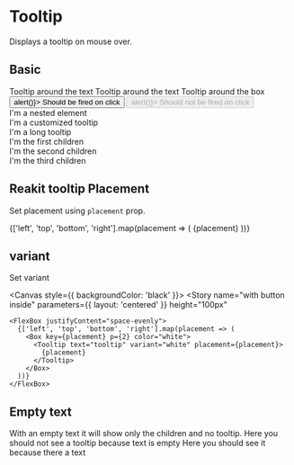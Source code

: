 
<Meta title="Components/Feedback/Tooltip" component={Tooltip} />

# Tooltip

<Description>Displays a tooltip on mouse over.</Description>

## Basic

<Canvas>
  <Story name="basic">
    <Box borderRadius={20} border="2px solid #333" p={4} width="max-content">
      <Tooltip text="tooltip">Tooltip around the text</Tooltip>
    </Box>
  </Story>
  <Story name="visible">
    <Box borderRadius={20} border="2px solid #333" p={4} width="max-content">
      <Tooltip visible text="tooltip">
        Tooltip around the text
      </Tooltip>
    </Box>
  </Story>
  <Story name="wrap">
    <Tooltip text="tooltip">
      <Box borderRadius={20} border="2px solid #333" p={4} width="max-content">
        Tooltip around the box
      </Box>
    </Tooltip>
  </Story>
  <Story name="on-click">
    <Box borderRadius={20} border="2px solid #333" p={4} width="max-content">
      <Tooltip text="tooltip">
        <Button width={220} onClick={() => alert()}>
          Should be fired on click
        </Button>
      </Tooltip>
      <Box mt={2}>
        <Tooltip text="tooltip">
          <Button width={220} disabled onClick={() => alert()}>
            Should not be fired on click
          </Button>
        </Tooltip>
      </Box>
    </Box>
  </Story>
  <Story name="nested">
    <Box borderRadius={20} border="2px solid #333" p={4} width="max-content">
      <Tooltip text="tooltip">
        <div>
          <div>I&apos;m a nested element</div>
        </div>
      </Tooltip>
    </Box>
  </Story>
  <Story name="customized">
    <Box borderRadius={20} border="2px solid #333" p={4} width="max-content">
      <Tooltip text="tooltip" backgroundColor="red">
        <div>I&apos;m a customized tooltip</div>
      </Tooltip>
    </Box>
  </Story>
  <Story name="long">
    <Box borderRadius={20} border="2px solid #333" p={4} width="max-content">
      <Tooltip
        width={150}
        text="I have a very very very very very very very very very very very very very very long text"
      >
        <div>I&apos;m a long tooltip</div>
      </Tooltip>
    </Box>
  </Story>
  <Story name="empty-div">
    <Box borderRadius={20} border="2px solid #333" p={4} width="max-content">
      <Tooltip text="empty div">
        <div style={{ backgroundColor: 'red', height: 10, width: 10 }} />
      </Tooltip>
    </Box>
  </Story>
  <Story name="multiple-children">
    <Box borderRadius={20} border="2px solid #333" p={4} width="max-content">
      <Tooltip text="tooltip" backgroundColor="red">
        <div>I&apos;m the first children</div>
        <div>I&apos;m the second children</div>
        <div>I&apos;m the third children</div>
      </Tooltip>
    </Box>
  </Story>
</Canvas>

## Reakit tooltip Placement

<Description>Set placement using `placement` prop.</Description>

<Canvas>
  <Story name="placement">
    <FlexBox justifyContent="space-evenly">
      {['left', 'top', 'bottom', 'right'].map(placement => (
        <Box key={placement} p={2}>
          <Tooltip text="tooltip" placement={placement}>
            {placement}
          </Tooltip>
        </Box>
      ))}
    </FlexBox>
  </Story>
</Canvas>

## variant

<Description>Set variant </Description>

<Canvas style={{ backgroundColor: 'black' }}>
  <Story
    name="with button inside"
    parameters={{ layout: 'centered' }}
    height="100px"
  >
    <FlexBox justifyContent="space-evenly">
      {['left', 'top', 'bottom', 'right'].map(placement => (
        <Box key={placement} p={2} color="white">
          <Tooltip text="tooltip" variant="white" placement={placement}>
            {placement}
          </Tooltip>
        </Box>
      ))}
    </FlexBox>
  </Story>
</Canvas>

## Empty text

<Description>
  With an empty text it will show only the children and no tooltip.
</Description>

<Canvas>
  <Story name="Empty text">
    <Box pb={2}>
      <Tooltip text="">
        Here you should not see a tooltip because text is empty
      </Tooltip>
    </Box>
    <FlexBox>
      <Tooltip text="You see me">
        Here you should see it because there a text
      </Tooltip>
    </FlexBox>
  </Story>
</Canvas>
